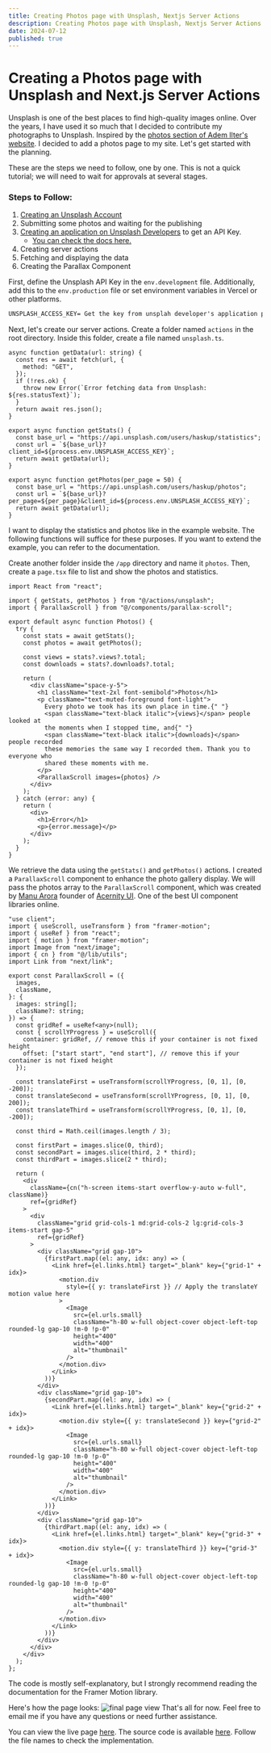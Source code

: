 ```yaml
---
title: Creating Photos page with Unsplash, Nextjs Server Actions
description: Creating Photos page with Unsplash, Nextjs Server Actions
date: 2024-07-12
published: true
---
```


# Creating a Photos page with Unsplash and Next.js Server Actions

Unsplash is one of the best places to find high-quality images online. Over the years, I have used it so much that I decided to contribute my photographs to Unsplash. Inspired by the [photos section of Adem Ilter's website](https://ademilter.com/photos). I decided to add a photos page to my site. Let's get started with the planning.

These are the steps we need to follow, one by one. This is not a quick tutorial; we will need to wait for approvals at several stages.

### Steps to Follow:

1. [Creating an Unsplash Account](https://unsplash.com/)
2. Submitting some photos and waiting for the publishing
3. [Creating an application on Unsplash Developers](https://unsplash.com/developers) to get an API Key.&#x20;
   - [You can check the docs here.](https://unsplash.com/documentation)
4. Creating server actions
5. Fetching and displaying the data
6. Creating the Parallax Component

First, define the Unsplash API Key in the `env.development` file. Additionally, add this to the `env.production` file or set environment variables in Vercel or other platforms.

```txt
UNSPLASH_ACCESS_KEY= Get the key from unsplah developer's application page. This will be the Access Key.
```

Next, let's create our server actions. Create a folder named `actions` in the root directory. Inside this folder, create a file named `unsplash.ts`.

```tsx
async function getData(url: string) {
  const res = await fetch(url, {
    method: "GET",
  });
  if (!res.ok) {
    throw new Error(`Error fetching data from Unsplash: ${res.statusText}`);
  }
  return await res.json();
}

export async function getStats() {
  const base_url = "https://api.unsplash.com/users/haskup/statistics";
  const url = `${base_url}?client_id=${process.env.UNSPLASH_ACCESS_KEY}`;
  return await getData(url);
}

export async function getPhotos(per_page = 50) {
  const base_url = "https://api.unsplash.com/users/haskup/photos";
  const url = `${base_url}?per_page=${per_page}&client_id=${process.env.UNSPLASH_ACCESS_KEY}`;
  return await getData(url);
}
```

I want to display the statistics and photos like in the example website. The following functions will suffice for these purposes. If you want to extend the example, you can refer to the documentation.

Create another folder inside the `/app` directory and name it `photos`. Then, create a `page.tsx` file to list and show the photos and statistics.&#x20;

```tsx
import React from "react";

import { getStats, getPhotos } from "@/actions/unsplash";
import { ParallaxScroll } from "@/components/parallax-scroll";

export default async function Photos() {
  try {
    const stats = await getStats();
    const photos = await getPhotos();

    const views = stats?.views?.total;
    const downloads = stats?.downloads?.total;

    return (
      <div className="space-y-5">
        <h1 className="text-2xl font-semibold">Photos</h1>
        <p className="text-muted-foreground font-light">
          Every photo we took has its own place in time.{" "}
          <span className="text-black italic">{views}</span> people looked at
          the moments when I stopped time, and{" "}
          <span className="text-black italic">{downloads}</span> people recorded
          these memories the same way I recorded them. Thank you to everyone who
          shared these moments with me.
        </p>
        <ParallaxScroll images={photos} />
      </div>
    );
  } catch (error: any) {
    return (
      <div>
        <h1>Error</h1>
        <p>{error.message}</p>
      </div>
    );
  }
}
```

We retrieve the data using the `getStats()` and `getPhotos()` actions. I created a `ParallaxScroll` component to enhance the photo gallery display. We will pass the photos array to the `ParallaxScroll` component, which was created by [Manu Arora](https://x.com/mannupaaji) founder of [Acernity UI](https://ui.aceternity.com/components). One of the best UI component libraries online.

```tsx
"use client";
import { useScroll, useTransform } from "framer-motion";
import { useRef } from "react";
import { motion } from "framer-motion";
import Image from "next/image";
import { cn } from "@/lib/utils";
import Link from "next/link";

export const ParallaxScroll = ({
  images,
  className,
}: {
  images: string[];
  className?: string;
}) => {
  const gridRef = useRef<any>(null);
  const { scrollYProgress } = useScroll({
    container: gridRef, // remove this if your container is not fixed height
    offset: ["start start", "end start"], // remove this if your container is not fixed height
  });

  const translateFirst = useTransform(scrollYProgress, [0, 1], [0, -200]);
  const translateSecond = useTransform(scrollYProgress, [0, 1], [0, 200]);
  const translateThird = useTransform(scrollYProgress, [0, 1], [0, -200]);

  const third = Math.ceil(images.length / 3);

  const firstPart = images.slice(0, third);
  const secondPart = images.slice(third, 2 * third);
  const thirdPart = images.slice(2 * third);

  return (
    <div
      className={cn("h-screen items-start overflow-y-auto w-full", className)}
      ref={gridRef}
    >
      <div
        className="grid grid-cols-1 md:grid-cols-2 lg:grid-cols-3 items-start gap-5"
        ref={gridRef}
      >
        <div className="grid gap-10">
          {firstPart.map((el: any, idx: any) => (
            <Link href={el.links.html} target="_blank" key={"grid-1" + idx}>
              <motion.div
                style={{ y: translateFirst }} // Apply the translateY motion value here
              >
                <Image
                  src={el.urls.small}
                  className="h-80 w-full object-cover object-left-top rounded-lg gap-10 !m-0 !p-0"
                  height="400"
                  width="400"
                  alt="thumbnail"
                />
              </motion.div>
            </Link>
          ))}
        </div>
        <div className="grid gap-10">
          {secondPart.map((el: any, idx) => (
            <Link href={el.links.html} target="_blank" key={"grid-2" + idx}>
              <motion.div style={{ y: translateSecond }} key={"grid-2" + idx}>
                <Image
                  src={el.urls.small}
                  className="h-80 w-full object-cover object-left-top rounded-lg gap-10 !m-0 !p-0"
                  height="400"
                  width="400"
                  alt="thumbnail"
                />
              </motion.div>
            </Link>
          ))}
        </div>
        <div className="grid gap-10">
          {thirdPart.map((el: any, idx) => (
            <Link href={el.links.html} target="_blank" key={"grid-3" + idx}>
              <motion.div style={{ y: translateThird }} key={"grid-3" + idx}>
                <Image
                  src={el.urls.small}
                  className="h-80 w-full object-cover object-left-top rounded-lg gap-10 !m-0 !p-0"
                  height="400"
                  width="400"
                  alt="thumbnail"
                />
              </motion.div>
            </Link>
          ))}
        </div>
      </div>
    </div>
  );
};
```

The code is mostly self-explanatory, but I strongly recommend reading the documentation for the Framer Motion library.

Here's how the page looks:
![final page view](/static/unsplash.jpg "final page view")
That's all for now. Feel free to email me if you have any questions or need further assistance.

You can view the live page [here](#). The source code is available [here](#). Follow the file names to check the implementation.
